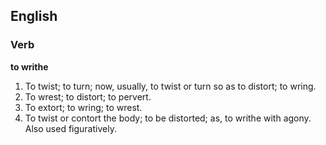 ==English==

===Verb===

'''to writhe'''

#To twist; to turn; now, usually, to twist or turn so as to distort; to wring.
#To wrest; to distort; to pervert.
#To extort; to wring; to wrest.
#To twist or contort the body; to be distorted; as, to writhe with agony. Also used figuratively.